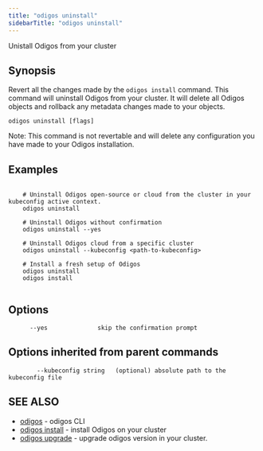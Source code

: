 ```yaml
---
title: "odigos uninstall"
sidebarTitle: "odigos uninstall"
---
```


Unistall Odigos from your cluster

## Synopsis

Revert all the changes made by the `odigos install` command.
This command will uninstall Odigos from your cluster. It will delete all Odigos objects
and rollback any metadata changes made to your objects.

```
odigos uninstall [flags]
```

Note: This command is not revertable and will delete any configuration you have made to your Odigos installation.

## Examples

```

    # Uninstall Odigos open-source or cloud from the cluster in your kubeconfig active context.
    odigos uninstall

    # Uninstall Odigos without confirmation
    odigos uninstall --yes
    
    # Uninstall Odigos cloud from a specific cluster
    odigos uninstall --kubeconfig <path-to-kubeconfig>

    # Install a fresh setup of Odigos
    odigos uninstall
    odigos install
    
```

## Options

```
      --yes              skip the confirmation prompt
```

## Options inherited from parent commands

```
        --kubeconfig string   (optional) absolute path to the kubeconfig file
```

## SEE ALSO

* [odigos](/cli/odigos)	 - odigos CLI
* [odigos install](/cli/odigos_install)	 - install Odigos on your cluster
* [odigos upgrade](/cli/odigos_upgrade)	 - upgrade odigos version in your cluster.

